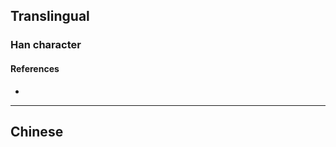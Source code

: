 {{also|暉}}
{{character info/new}}
==Translingual==

===Han character===
{{Han char|rn=72|rad=日|as=06|sn=10|four=|canj=ABKQ,XABKQ|ids=⿰日军}}

====References====
* {{Han ref|kx=0495.241|hdz=21509.081|uh=6656|ud=26198}}

----

==Chinese==
{{zh-see|暉}}
